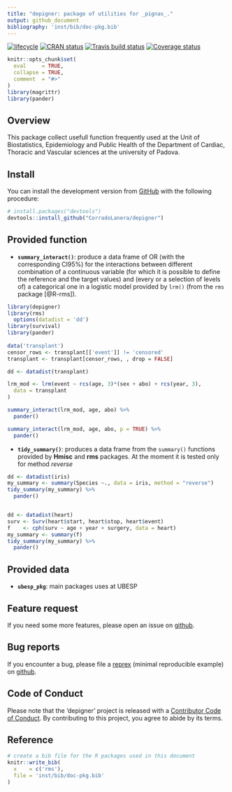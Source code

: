 ```yaml
---
title: "depigner: package of utilities for _pignas_."
output: github_document
bibliography: 'inst/bib/doc-pkg.bib'
---
```


<!-- README.md is generated from README.Rmd. Please edit that file -->

[![lifecycle](https://img.shields.io/badge/lifecycle-maturing-blue.svg)](https://www.tidyverse.org/lifecycle/#maturing)
[![CRAN status](https://www.r-pkg.org/badges/version/depigner)](https://cran.r-project.org/package=depigner)
[![Travis build status](https://travis-ci.org/CorradoLanera/depigner.svg?branch=master)](https://travis-ci.org/CorradoLanera/depigner)
[![Coverage status](https://codecov.io/gh/CorradoLanera/depigner/branch/master/graph/badge.svg)](https://codecov.io/github/CorradoLanera/depigner?branch=master)

```r
knitr::opts_chunk$set(
  eval     = TRUE,
  collapse = TRUE,
  comment  = "#>"
)
library(magrittr)
library(pander)
```

## Overview
This package collect usefull function frequently used at the Unit of
Biostatistics, Epidemiology and Public Health of the Department of Cardiac,
Thoracic and Vascular sciences at the university of Padova.


## Install
You can install the development version from
[GitHub](https://github.com/) with the following procedure:

```r
# install.packages("devtools")
devtools::install_github("CorradoLanera/depigner")
```

## Provided function

- **`summary_interact()`**: produce a data frame of OR (with the
  corresponding CI95%) for the interactions between different
  combination of a continuous variable (for which it is possible to
  define the reference and the target values) and (every or a selection
  of levels of) a categorical one in a logistic model provided by
  `lrm()` (from the `rms` package [@R-rms]).

```r
library(depigner)
library(rms)
  options(datadist = 'dd')
library(survival)
library(pander)
  
data('transplant')
censor_rows <- transplant[['event']] != 'censored' 
transplant <- transplant[censor_rows, , drop = FALSE]

dd <- datadist(transplant)

lrm_mod <- lrm(event ~ rcs(age, 3)*(sex + abo) + rcs(year, 3),
  data = transplant
)
```

```r
summary_interact(lrm_mod, age, abo) %>%
  pander()

summary_interact(lrm_mod, age, abo, p = TRUE) %>%
  pander()

```
  

- **`tidy_summary()`**: produces a data frame from the `summary()`
  functions provided by **Hmisc** and **rms** packages. 
  At the moment it is tested only for method _reverse_

```r
dd <- datadist(iris)
my_summary <- summary(Species ~., data = iris, method = "reverse")
tidy_summary(my_summary) %>% 
  pander()


dd <- datadist(heart)
surv <- Surv(heart$start, heart$stop, heart$event)
f    <- cph(surv ~ age + year + surgery, data = heart)
my_summary <- summary(f)
tidy_summary(my_summary) %>% 
  pander()
```
## Provided data
- **`ubesp_pkg`**: main packages uses at UBESP

## Feature request
If you need some more features, please open an issue on
[github](https://github.com/CorradoLanera/depigner/issues).


## Bug reports
If you encounter a bug, please file a
[reprex](https://github.com/tidyverse/reprex)
(minimal reproducible example) on
[github](https://github.com/CorradoLanera/depigner/issues).

## Code of Conduct
Please note that the 'depigner' project is released with a
[Contributor Code of Conduct](.github/CODE_OF_CONDUCT.md).
By contributing to this project, you agree to abide by its terms.

<!--=========================================================================-->

## Reference

```r
# create a bib file for the R packages used in this document
knitr::write_bib(
  x    = c('rms'),
  file = 'inst/bib/doc-pkg.bib'
)
```
